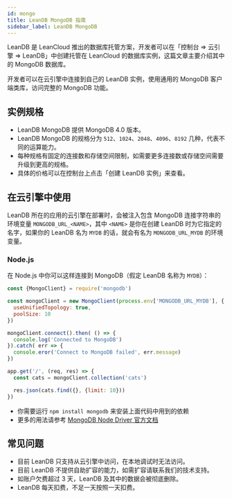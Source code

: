```yaml
---
id: mongo
title: LeanDB MongoDB 指南
sidebar_label: LeanDB MongoDB
---
```




LeanDB 是 LeanCloud 推出的数据库托管方案，开发者可以在「控制台 => 云引擎 => LeanDB」中创建托管在 LeanCloud 的数据库实例，这篇文章主要介绍其中的 MongoDB 数据库。

开发者可以在云引擎中连接到自己的 LeanDB 实例，使用通用的 MongoDB 客户端类库，访问完整的 MongoDB 功能。

## 实例规格

- LeanDB MongoDB 提供 MongoDB 4.0 版本。
- LeanDB MongoDB 的规格分为 `512`、`1024`、`2048`、`4096`、`8192` 几种，代表不同的运算能力。
- 每种规格有固定的连接数和存储空间限制，如需要更多连接数或存储空间需要升级到更高的规格。
- 具体的价格可以在控制台上点击「创建 LeanDB 实例」来查看。

## 在云引擎中使用

LeanDB 所在的应用的云引擎在部署时，会被注入包含 MongoDB 连接字符串的环境变量 `MONGODB_URL_<NAME>`，其中 `<NAME>` 是你在创建 LeanDB 时为它指定的名字，如果你的 LeanDB 名为 `MYDB` 的话，就会有名为 `MONGODB_URL_MYDB` 的环境变量。

### Node.js

在 Node.js 中你可以这样连接到 MongoDB（假定 LeanDB 名称为 `MYDB`）：

```javascript
const {MongoClient} = require('mongodb')

const mongoClient = new MongoClient(process.env['MONGODB_URL_MYDB'], {
  useUnifiedTopology: true,
  poolSize: 10
})

mongoClient.connect().then( () => {
  console.log('Connected to MongoDB')
}).catch( err => {
  console.eror('Connect to MongoDB failed', err.message)
})

app.get('/', (req, res) => {
  const cats = mongoClient.collection('cats')

  res.json(cats.find({}, {limit: 10}))
})
```

- 你需要运行 `npm install mongodb` 来安装上面代码中用到的依赖
- 更多的用法请参考 [MongoDB Node Driver 官方文档](https://docs.mongodb.com/drivers/node/)

## 常见问题

- 目前 LeanDB 只支持从云引擎中访问，在本地调试时无法访问。
- 目前 LeanDB 不提供自助扩容的能力，如需扩容请联系我们的技术支持。
- 如账户欠费超过 3 天，LeanDB 及其中的数据会被彻底删除。
- LeanDB 每天扣费，不足一天按照一天扣费。
